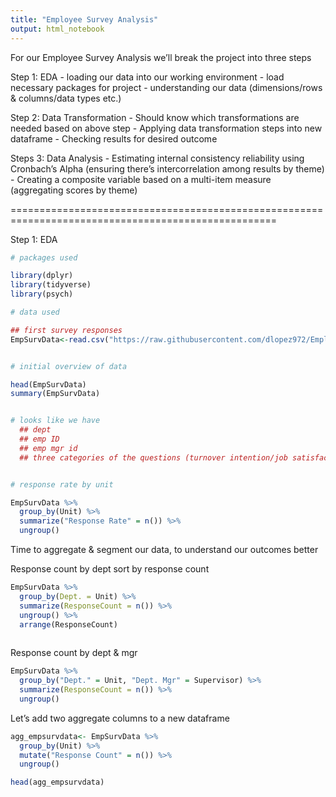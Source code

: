 ```yaml
---
title: "Employee Survey Analysis"
output: html_notebook
---
```


For our Employee Survey Analysis we'll break the project into three steps
 
 Step 1: EDA
  - loading our data into our working environment
  - load necessary packages for project
  - understanding our data (dimensions/rows & columns/data types etc.)
  
  
  Step 2: Data Transformation
  - Should know which transformations are needed based on above step
  - Applying data transformation steps into new dataframe
  - Checking results for desired outcome
  
  Steps 3: Data Analysis
  - Estimating internal consistency reliability using Cronbach's Alpha (ensuring there's intercorrelation among results by theme)
  - Creating a composite variable based on a multi-item measure (aggregating scores by theme)
 
====================================================================================================

Step 1: EDA
```r
# packages used

library(dplyr)
library(tidyverse)
library(psych)
```


```r
# data used

## first survey responses
EmpSurvData<-read.csv("https://raw.githubusercontent.com/dlopez972/Employee_Survey_Analysis/main/sample_employeesurvey_table.csv")



```



```r
# initial overview of data

head(EmpSurvData)
summary(EmpSurvData)


# looks like we have 
  ## dept
  ## emp ID
  ## emp mgr id
  ## three categories of the questions (turnover intention/job satisfaction/engagement)


# response rate by unit

EmpSurvData %>% 
  group_by(Unit) %>% 
  summarize("Response Rate" = n()) %>% 
  ungroup()

```

Time to aggregate & segment our data, to understand our outcomes better


Response count by dept sort by response count

```r

EmpSurvData %>% 
  group_by(Dept. = Unit) %>% 
  summarize(ResponseCount = n()) %>% 
  ungroup() %>%
  arrange(ResponseCount)
 

```
 Response count by dept & mgr
```r

EmpSurvData %>% 
  group_by("Dept." = Unit, "Dept. Mgr" = Supervisor) %>% 
  summarize(ResponseCount = n()) %>% 
  ungroup()
```

Let's add two aggregate columns to a new dataframe

```r

agg_empsurvdata<- EmpSurvData %>% 
  group_by(Unit) %>% 
  mutate("Response Count" = n()) %>% 
  ungroup()

head(agg_empsurvdata)
```

